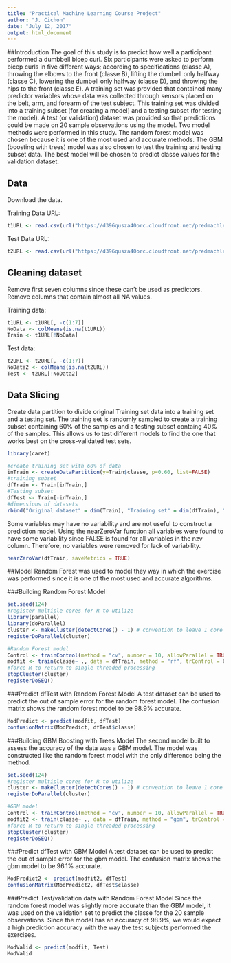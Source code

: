 ```yaml
---
title: "Practical Machine Learning Course Project"
author: "J. Cichon"
date: "July 12, 2017"
output: html_document
---
```


##Introduction
The goal of this study is to predict how well a participant performed a dumbbell bicep curl.  Six participants were asked to perform bicep curls in five different ways; according to specifications (classe A), throwing the elbows to the front (classe B), lifting the dumbell only halfway (classe C), lowering the dumbell only halfway (classe D), and throwing the hips to the front (classe E).  A training set was provided that contained many predictor variables whose data was collected through sensors placed on the belt, arm, and forearm of the test subject.  This training set was divided into a training subset (for creating a model) and a testing subset (for testing the model).  A test (or validation) dataset was provided so that predictions could be made on 20 sample observations using the model.  Two model methods were performed in this study.  The random forest model was chosen because it is one of the most used and accurate methods.  The GBM (boosting with trees) model was also chosen to test the training and testing subset data.  The best model will be chosen to predict classe values for the validation dataset.

## Data
Download the data.

Training Data URL:
```r
t1URL <- read.csv(url("https://d396qusza40orc.cloudfront.net/predmachlearn/pml-training.csv"), header = TRUE, sep = ",", na.strings = c("NA", "", " ", "#DIV/0!"))
```
Test Data URL:
```r
t2URL <- read.csv(url("https://d396qusza40orc.cloudfront.net/predmachlearn/pml-testing.csv"), header = TRUE, sep = ",", na.strings = c("NA", "", " ", "#DIV/0!"))
```

## Cleaning dataset
Remove first seven columns since these can't be used as predictors. Remove columns that contain almost all NA values. 

Training data:
```r
t1URL <- t1URL[, -c(1:7)]
NoData <- colMeans(is.na(t1URL))
Train <- t1URL[!NoData]
```
Test data:
```r
t2URL <- t2URL[, -c(1:7)]
NoData2 <- colMeans(is.na(t2URL))
Test <- t2URL[!NoData2]
```

## Data Slicing
Create data partition to divide original Training set data into a training set and a testing set.  The training set is randomly sampled to create a training subset containing 60% of the samples and a testing subset containg 40% of the samples. This allows us to test different models to find the one that works best on the cross-validated test sets.

```r
library(caret)
```
```r
#create training set with 60% of data
inTrain <- createDataPartition(y=Train$classe, p=0.60, list=FALSE)
#training subset
dfTrain <- Train[inTrain,]
#Testing subset
dfTest <- Train[-inTrain,]
#dimensions of datasets
rbind("Original dataset" = dim(Train), "Training set" = dim(dfTrain), "Testing set" = dim(dfTest))
```

Some variables may have no variability and are not useful to construct a prediction model. Using the nearZeroVar function all variables were found to have some variability since FALSE is found for all variables in the nzv column.  Therefore, no variables were removed for lack of variability.

```r
nearZeroVar(dfTrain, saveMetrics = TRUE)
```

##Model
Random Forest was used to model they way in which the exercise was performed since it is one of the most used and accurate algorithms.

###Building Random Forest Model
```r
set.seed(124)
#register multiple cores for R to utilize
library(parallel)
library(doParallel)
cluster <- makeCluster(detectCores() - 1) # convention to leave 1 core for OS
registerDoParallel(cluster)

#Random Forest model
Control <- trainControl(method = "cv", number = 10, allowParallel = TRUE)
modfit <- train(classe~ ., data = dfTrain, method = "rf", trControl = Control)
#force R to return to single threaded processing
stopCluster(cluster)
registerDoSEQ()
```
###Predict dfTest with Random Forest Model
A test dataset can be used to predict the out of sample error for the random forest model.  The confusion matrix shows the random forest model to be 98.9% accurate.
```r
ModPredict <- predict(modfit, dfTest)
confusionMatrix(ModPredict, dfTest$classe)
```
###Building GBM Boosting with Trees Model
The second model built to assess the accuracy of the data was a GBM model.  The model was constructed like the random forest model with the only difference being the method.
```r
set.seed(124)
#register multiple cores for R to utilize
cluster <- makeCluster(detectCores() - 1) # convention to leave 1 core for OS
registerDoParallel(cluster)

#GBM model
Control <- trainControl(method = "cv", number = 10, allowParallel = TRUE)
modfit2 <- train(classe~ ., data = dfTrain, method = "gbm", trControl = Control)
#force R to return to single threaded processing
stopCluster(cluster)
registerDoSEQ()
```
###Predict dfTest with GBM Model
A test dataset can be used to predict the out of sample error for the gbm model.  The confusion matrix shows the gbm model to be 96.1% accurate.
```r
ModPredict2 <- predict(modfit2, dfTest)
confusionMatrix(ModPredict2, dfTest$classe)
```
###Predict Test/validation data with Random Forest Model
Since the random forest model was slightly more accurate than the GBM model, it was used on the validation set to predict the classe for the 20 sample observations. Since the model has an accuracy of 98.9%, we would expect a high prediction accuracy with the way the test subjects performed the exercises.
```r
ModValid <- predict(modfit, Test)
ModValid
```